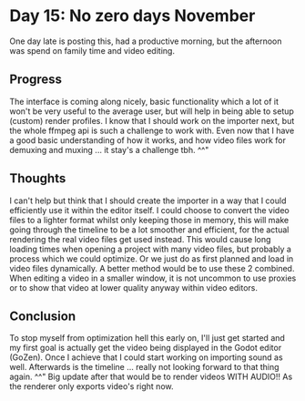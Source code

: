 # Day 15: No zero days November

One day late is posting this, had a productive morning, but the afternoon was spend on family time and video editing.

## Progress

The interface is coming along nicely, basic functionality which a lot of it won't be very useful to the average user, but will help in being able to setup (custom) render profiles. I know that I should work on the importer next, but the whole ffmpeg api is such a challenge to work with. Even now that I have a good basic understanding of how it works, and how video files work for demuxing and muxing ... it stay's a challenge tbh. ^^"

## Thoughts

I can't help but think that I should create the importer in a way that I could efficiently use it within the editor itself. I could choose to convert the video files to a lighter format whilst only keeping those in memory, this will make going through the timeline to be a lot smoother and efficient, for the actual rendering the real video files get used instead. This would cause long loading times when opening a project with many video files, but probably a process which we could optimize. Or we just do as first planned and load in video files dynamically. A better method would be to use these 2 combined. When editing a video in a smaller window, it is not uncommon to use proxies or to show that video at lower quality anyway within video editors.

## Conclusion

To stop myself from optimization hell this early on, I'll just get started and my first goal is actually get the video being displayed in the Godot editor (GoZen). Once I achieve that I could start working on importing sound as well. Afterwards is the timeline ... really not looking forward to that thing again. ^^" Big update after that would be to render videos WITH AUDIO!! As the renderer only exports video's right now.
